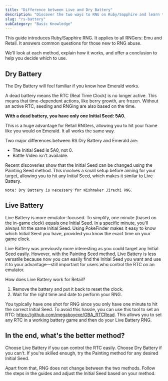 ```yaml
---
title: "Difference between Live and Dry Battery"
description: "Discover the two ways to RNG on Ruby/Sapphire and learn their differences"
slug: "rs-battery"
subCategory: "Basic Knowledge"
---
```


This guide introduces Ruby/Sapphire RNG. It applies to all RNGers: Emu and Retail. It answers common questions for those new to RNG abuse.

We'll look at each method, explain how it works, and offer a conclusion to help you decide which to use.

## Dry Battery

The Dry Battery will feel familiar if you know how Emerald works.

A dead battery means the RTC (Real Time Clock) is no longer active. This means that time-dependent actions, like berry growth, are frozen. Without an active RTC, seeding and RNGing are also based on the time.

**With a dead battery, you have only one Initial Seed: 5A0.**

This is a huge advantage for Retail RNGers, allowing you to hit your frame like you would on Emerald. It all works the same way.

Two major differences between RS Dry Battery and Emerald are:

- The Initial Seed is 5A0, not 0.
- Battle Video isn't available.

Recent discoveries show that the Initial Seed can be changed using the Painting Seed method. This involves a small setup before aiming for your target, allowing you to hit any Initial Seed, which makes it similar to Live Battery.

```
Note: Dry Battery is necessary for Wishmaker Jirachi RNG.
```

## Live Battery

Live Battery is more emulator-focused. To simplify, one minute (based on the in-game clock) equals one Initial Seed. In a specific minute, you'll always hit the same Initial Seed. Using PokeFinder makes it easy to know which Initial Seed you have, provided you know the exact time on your game clock.

Live Battery was previously more interesting as you could target any Initial Seed easily. However, with the Painting Seed method, Live Battery is less versatile because now you can easily find the Initial Seed you want and use it to your advantage—still important for users who control the RTC on an emulator.

How does Live Battery work for Retail?

1. Remove the battery and put it back to reset the clock.
2. Wait for the right time and date to perform your RNG.

You typically have one shot for RNG since you only have one minute to hit the correct Initial Seed. To avoid this hassle, you can use this tool to set an RTC: https://github.com/megaboyexe/GBA_RTCRead. This allows you to set any RTC in a working battery game and then do your Live Battery RNG.

## In the end, what's the better method?

Choose Live Battery if you can control the RTC easily. Choose Dry Battery if you can't. If you're skilled enough, try the Painting method for any desired Initial Seed.

Apart from that, RNG does not change between the two methods. Follow the steps in the guides and adjust the Initial Seed based on your method.
